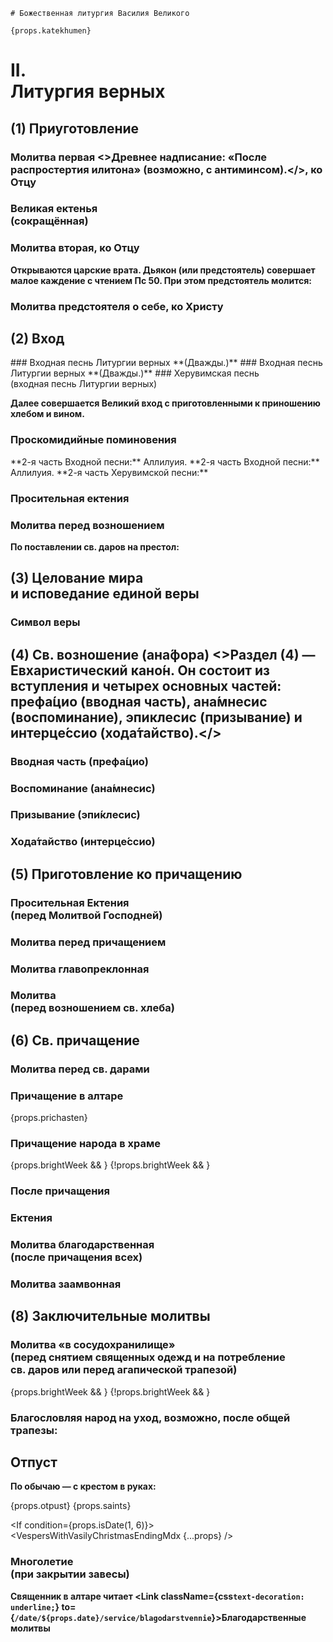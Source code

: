 

<If condition={!props.onlyVernie}>
    <div className={css`margin-bottom: 24px;`} id="nachalo" />

    # Божественная литургия Василия Великого

    {props.katekhumen}

</If>

<div id="vernie" />

# II. <br /> Литургия верных

## (1) Приуготовление

<MdxLoader src="Liturgies/Vernie/Priugotovlenie" />

### Молитва первая <Tooltip><>**Древнее надписание: «После распростертия илитона» (возможно, с антиминсом).**</></Tooltip>, ко Отцу

<MdxLoader src="Liturgies/Vernie/Molitva1VV" />

### Великая ектенья <br /> (сокращённая)

<MdxLoader src="Liturgies/Vernie/SokrEkteniaVV" />

### Молитва вторая, ко Отцу

<MdxLoader src="Liturgies/Vernie/Molitva2VV" />

**Открываются царские врата. Дьякон (или предстоятель) совершает малое каждение с чтением Пс 50. При этом предстоятель молится:**

### Молитва предстоятеля о себе, ко Христу

<MdxLoader src="Liturgies/Vernie/MolitvaOSebeVV" />

## (2) Вход

<If condition={props.isEasterOffsetRange(-3)}>
    ### Входная песнь Литургии верных
    <MdxLoader src="Shared/TrapeziTainstvennoi" />
    **(Дважды.)**
</If>
<If condition={props.isEasterOffsetRange(-1)}>
    ### Входная песнь Литургии верных
    <MdxLoader src="Liturgies/Vernie/DaMolchit" />
    **(Дважды.)**
</If>
<If condition={!props.isEasterOffsetRange(-3) && !props.isEasterOffsetRange(-1)}>
    ### Херувимская песнь <br /> (входная песнь Литургии верных)
    <MdxLoader src="Liturgies/Vernie/Heruvimskaya" />
</If>

<MdxLoader src="Liturgies/Vernie/Dialog" />

**Далее совершается Великий вход с приготовленными к приношению хлебом и вином.**

### Проскомидийные поминовения

<MdxLoader src="Liturgies/Vernie/ProskPominVV" />

<If condition={props.isEasterOffsetRange(-3)}>
    **2-я часть Входной песни:**
    <MdxLoader src="Shared/TrapeziTainstvennoi" />
    Аллилуия.
</If>
<If condition={props.isEasterOffsetRange(-1)}>
    **2-я часть Входной песни:**
    <MdxLoader src="Liturgies/Vernie/DaMolchit" />
    Аллилуия.
</If>
<If condition={!props.isEasterOffsetRange(-3) && !props.isEasterOffsetRange(-1)}>
    **2-я часть Херувимской песни:**
    <MdxLoader src="Liturgies/Vernie/Heruvimskaya2VV" />
</If>

### Просительная ектения

<MdxLoader src="Liturgies/Vernie/Prositelnaya" />

### Молитва перед возношением

**По поставлении св. даров на престол:**

<MdxLoader src="Liturgies/Vernie/MolitvaBeforeVosnVV" />

<div id="tselovanie" />

## (3) Целование мира <br />и исповедание единой веры

<MdxLoader src="Liturgies/Vernie/TselovanieMira" />

<div id="simvol" />

### Символ веры

<MdxLoader src="Liturgies/Vernie/SimvolVery" />

<div id="anafora" />

## (4) Св. возношение (ана́фора) <Tooltip><>Раздел (4) — Евхаристический кано́н. Он состоит из вступления и четырех основных частей: префа́цио (вводная часть), ана́мнесис (воспоминание), эпиклесис (призывание) и интерце́ссио (хода́тайство).</></Tooltip>

<MdxLoader src="Liturgies/Vernie/AnaforaVstup" />

<div id="prefacio" />

### Вводная часть (префа́цио)

<MdxLoader src="Liturgies/Vernie/AnaforaPrefacVV" />

<div id="anamnesis" />

### Воспоминание (ана́мнесис)

<MdxLoader src="Liturgies/Vernie/AnaforaAnamnesVV" />

<div id="epiclisis" />

### Призывание (эпи́клесис)

<MdxLoader src="Liturgies/Vernie/AnaforaEpiklesVV" />

### Хода́тайство (интерце́ссио)

<MdxLoader src="Liturgies/Vernie/AnaforaIntercessVV" zadastoinik={props.zadastoinik} />

## (5) Приготовление ко причащению

<MdxLoader src="Liturgies/Vernie/DaBudut" />

### Просительная Ектения <br /> (перед Молитвой Господней)

<MdxLoader src="Liturgies/Vernie/Prositelnaya2" />

<div id="ourfather" />

### Молитва перед причащением

<MdxLoader src="Liturgies/Vernie/MolitvaAfterPrichVV" />
<MdxLoader src="Liturgies/Vernie/Otche" />
<MdxLoader src="Liturgies/Vernie/MirVsem2" />

<div id="glavopriklon" />

### Молитва главопреклонная

<MdxLoader src="Liturgies/Vernie/MolitvaGlavVV" />

### Молитва <br />(перед возношением св. хлеба)

<MdxLoader src="Liturgies/Vernie/MolitvaBeforeVosn" />

<div id="prichashenie" />

## (6) Св. причащение

### Молитва перед св. дарами

<MdxLoader src="Liturgies/Vernie/MolitvaBeforeDary" />

### Причащение в алтаре

{props.prichasten}

<MdxLoader src="Liturgies/Vernie/PrichAltar" />

### Причащение народа в храме

<MdxLoader src="Liturgies/Vernie/PrichPeople" />

{props.brightWeek && <MdxLoader src="Shared/EasterTroparion" />}
{!props.brightWeek && <MdxLoader src="Liturgies/Vernie/PrichStihPeople" />}

### После причащения

<MdxLoader src="Liturgies/Vernie/AfterPrich" />

<Blagodarenie
    easterSeason={props.easterSeason}
    isEasterOffsetRange={props.isEasterOffsetRange}
    dayOfWeek={props.dayOfWeek}
    brightWeek={props.brightWeek}
/>

### Ектения

<MdxLoader src="Liturgies/Vernie/EkteniaAftPric" />

### Молитва благодарственная <br /> (после причащения всех)

<MdxLoader src="Liturgies/Vernie/MolitvaBlagVV" />

### Молитва заамвонная

<MdxLoader src="Liturgies/Vernie/Zaamvon" />

## (8) Заключительные молитвы

### Молитва «в сосудохранилище» <br />(перед снятием священных одежд и на потребление <br />св. даров или перед агапической трапезой)

<MdxLoader src="Liturgies/Vernie/SosudohranVV" />
{props.brightWeek && <MdxLoader src="Shared/EasterTroparion" />}
{!props.brightWeek && <MdxLoader src="Liturgies/Vernie/DaBudetImja" />}
<MdxLoader src="Shared/Psalm33" />

### Бла­го­словляя народ на уход, возможно, после об­щей трапезы:

<MdxLoader src="Liturgies/Vernie/OkBlag" />
<MdxLoader
    src="Liturgies/Vernie/PreOtpust"
    brightWeek={props.brightWeek}
    easterOtdanie={props.easterOtdanie}
    isEasterOffsetRange={props.isEasterOffsetRange}
/>

<div id="otpust" />

## Отпуст

**По обычаю — с крестом в руках:**

{props.otpust}
{props.saints}

<If condition={props.isDate(1, 6)}>
    <VespersWithVasilyChristmasEndingMdx {...props} />
</If>

### Многолетие<br />(при закрытии завесы)

<MdxLoader src="Liturgies/Vernie/Mnogoletie" />

**Священник в алтаре читает <Link className={css`text-decoration: underline;`} to={`/date/${props.date}/service/blagodarstvennie`}>Благодарственные молитвы</Link>**
